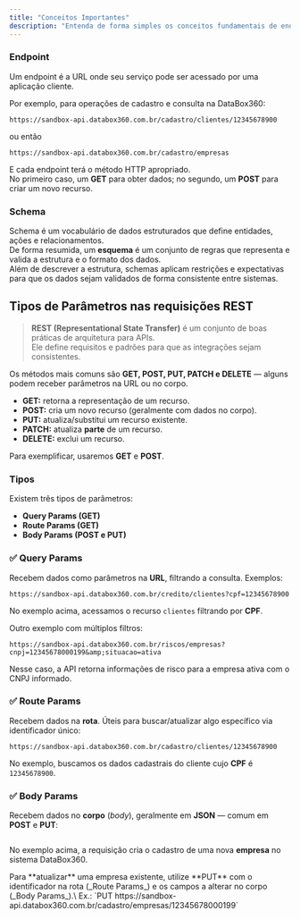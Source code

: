 ```yaml
---
title: "Conceitos Importantes"
description: "Entenda de forma simples os conceitos fundamentais de endpoints, schemas e parâmetros em requisições REST."
---
```


### Endpoint

Um endpoint é a URL onde seu serviço pode ser acessado por uma aplicação cliente.

Por exemplo, para operações de cadastro e consulta na DataBox360:

```http
https://sandbox-api.databox360.com.br/cadastro/clientes/12345678900
```

ou então

```http
https://sandbox-api.databox360.com.br/cadastro/empresas
```

E cada endpoint terá o método HTTP apropriado.\
No primeiro caso, um **GET** para obter dados; no segundo, um **POST** para criar um novo recurso.

### Schema

Schema é um vocabulário de dados estruturados que define entidades, ações e relacionamentos.\
De forma resumida, um **esquema** é um conjunto de regras que representa e valida a estrutura e o formato dos dados.\
Além de descrever a estrutura, schemas aplicam restrições e expectativas para que os dados sejam validados de forma consistente entre sistemas.

## Tipos de Parâmetros nas requisições REST

> **REST (Representational State Transfer)** é um conjunto de boas práticas de arquitetura para APIs.\
> Ele define requisitos e padrões para que as integrações sejam consistentes.

Os métodos mais comuns são **GET, POST, PUT, PATCH e DELETE** — alguns podem receber parâmetros na URL ou no corpo.

- **GET:** retorna a representação de um recurso.
- **POST:** cria um novo recurso (geralmente com dados no corpo).
- **PUT:** atualiza/substitui um recurso existente.
- **PATCH:** atualiza **parte** de um recurso.
- **DELETE:** exclui um recurso.

Para exemplificar, usaremos **GET** e **POST**.

### Tipos

Existem três tipos de parâmetros:

- **Query Params (GET)**
- **Route Params (GET)**
- **Body Params (POST e PUT)**

### ✅ Query Params

Recebem dados como parâmetros na **URL**, filtrando a consulta. Exemplos:

```http
https://sandbox-api.databox360.com.br/credito/clientes?cpf=12345678900
```

No exemplo acima, acessamos o recurso `clientes` filtrando por **CPF**.

Outro exemplo com múltiplos filtros:

```http
https://sandbox-api.databox360.com.br/riscos/empresas?cnpj=12345678000199&amp;situacao=ativa
```

Nesse caso, a API retorna informações de risco para a empresa ativa com o CNPJ informado.

### ✅ Route Params

Recebem dados na **rota**. Úteis para buscar/atualizar algo específico via identificador único:

```http
https://sandbox-api.databox360.com.br/cadastro/clientes/12345678900
```

No exemplo, buscamos os dados cadastrais do cliente cujo **CPF** é `12345678900`.

### ✅ Body Params

Recebem dados no **corpo** (_body_), geralmente em **JSON** — comum em **POST** e **PUT**:

```json
```
No exemplo acima, a requisição cria o cadastro de uma nova **empresa** no sistema DataBox360.

<Tip>
  Para **atualizar** uma empresa existente, utilize **PUT** com o identificador na rota (_Route Params_) e os campos a alterar no corpo (_Body Params_).\
  Ex.: `PUT https://sandbox-api.databox360.com.br/cadastro/empresas/12345678000199`
</Tip>